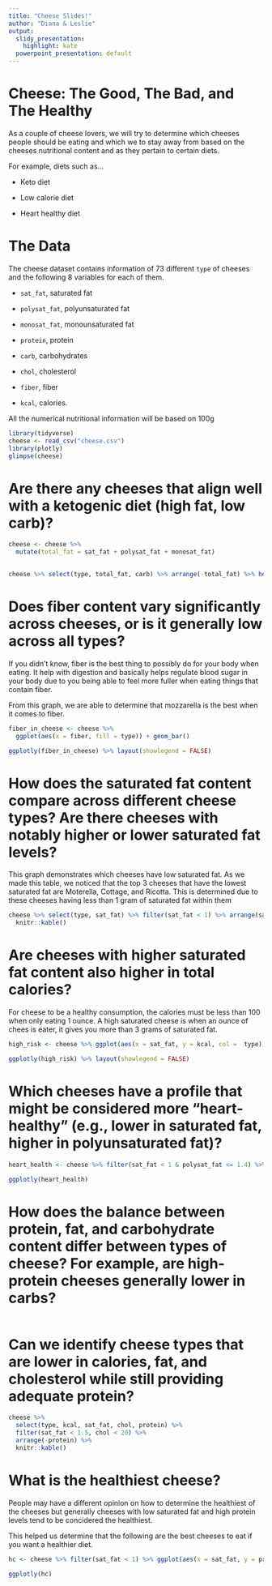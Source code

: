 ```yaml
---
title: "Cheese Slides!"
author: "Diana & Leslie"
output:
  slidy_presentation: 
    highlight: kate
  powerpoint_presentation: default
---
```


# Cheese: The Good, The Bad, and The Healthy

<!-- Introduction -->

As a couple of cheese lovers, we will try to determine which cheeses people should be eating and which we to stay away from based on the cheeses nutritional content and as they pertain to certain diets.

For example, diets such as...

- Keto diet

- Low calorie diet

- Heart healthy diet

# The Data

The cheese dataset contains information of 73 different `type` of cheeses and the following 8 variables for each of them.

- `sat_fat`, saturated fat

- `polysat_fat`, polyunsaturated fat

- `monosat_fat`, monounsaturated fat

- `protein`, protein

- `carb`, carbohydrates

- `chol`, cholesterol

- `fiber`, fiber

- `kcal`, calories.

All the numerical nutritional information will be based on 100g

<!-- Our project is based on a cheese dataset, downloaded from Github. -->
<!-- Diana** - I can't find the link anymore -->

```r
library(tidyverse)
cheese <- read_csv("cheese.csv")
library(plotly)
glimpse(cheese)

```
# Are there any cheeses that align well with a ketogenic diet (high fat, low carb)?

```r

cheese <- cheese %>% 
  mutate(total_fat = sat_fat + polysat_fat + monosat_fat)
  

cheese %>% select(type, total_fat, carb) %>% arrange(-total_fat) %>% head(n = 5) %>% knitr::kable()

```

# Does fiber content vary significantly across cheeses, or is it generally low across all types?

If you didn't know, fiber is the best thing to possibly do for your body when eating. It help with digestion and basically helps regulate blood sugar in your body due to you being able to feel more fuller when eating things that contain fiber. 

From this graph, we are able to determine that mozzarella is the best when it comes to fiber.

```r
fiber_in_cheese <- cheese %>% 
  ggplot(aes(x = fiber, fill = type)) + geom_bar()

ggplotly(fiber_in_cheese) %>% layout(showlegend = FALSE)
```

# How does the saturated fat content compare across different cheese types? Are there cheeses with notably higher or lower saturated fat levels?

This graph demonstrates which cheeses have low saturated fat. As we made this table, we noticed that the top 3 cheeses that have the lowest saturated fat are Moterella, Cottage, and Ricotta. This is determined due to these cheeses having less than 1 gram of saturated fat within them

```r

cheese %>% select(type, sat_fat) %>% filter(sat_fat < 1) %>% arrange(sat_fat) %>% 
  knitr::kable()

```

# Are cheeses with higher saturated fat content also higher in total calories?

For cheese to be a healthy consumption, the calories must be less than 100 when only eating 1 ounce. A high saturated cheese is when an ounce of chees is eater, it gives you more than 3 grams of saturated fat.

```r

high_risk <- cheese %>% ggplot(aes(x = sat_fat, y = kcal, col =  type)) + geom_point()

ggplotly(high_risk) %>% layout(showlegend = FALSE)


```

# Which cheeses have a profile that might be considered more "heart-healthy" (e.g., lower in saturated fat, higher in polyunsaturated fat)?

```r

heart_health <- cheese %>% filter(sat_fat < 1 & polysat_fat <= 1.4) %>% ggplot(aes(x = sat_fat, y = polysat_fat, col =  type)) + geom_point()

ggplotly(heart_health)

```

# How does the balance between protein, fat, and carbohydrate content differ between types of cheese? For example, are high-protein cheeses generally lower in carbs?

```r







```



# Can we identify cheese types that are lower in calories, fat, and cholesterol while still providing adequate protein?


```r

cheese %>% 
  select(type, kcal, sat_fat, chol, protein) %>% 
  filter(sat_fat < 1.5, chol < 20) %>% 
  arrange(-protein) %>% 
  knitr::kable()

```

# What is the healthiest cheese?

People may have a different opinion on how to determine the healthiest of the cheeses but generally cheeses with low saturated fat and high protein levels tend to be concidered the healthiest.

This helped us determine that the following are the best cheeses to eat if you 
want a healthier diet.

```r


hc <- cheese %>% filter(sat_fat < 1) %>% ggplot(aes(x = sat_fat, y = protein, col =  type)) + geom_point()

ggplotly(hc)

```